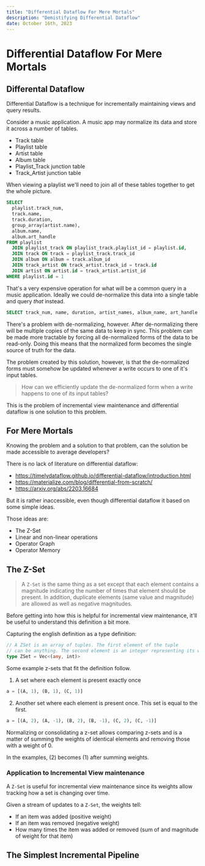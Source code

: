 ```yaml
---
title: "Differential Dataflow For Mere Mortals"
description: "Demistifying Differential Dataflow"
date: October 16th, 2023
---
```



# Differential Dataflow For Mere Mortals

## Differental Dataflow

Differential Dataflow is a technique for incrementally maintaining views and query results.

Consider a music application. A music app may normalize its data and store it across a number of tables.

- Track table
- Playlist table
- Artist table
- Album table
- Playlist_Track junction table
- Track_Artist junction table

When viewing a playlist we'll need to join all of these tables together to get the whole picture.

```sql
SELECT
  playlist.track_num,
  track.name,
  track.duration,
  group_array(artist.name),
  album.name,
  album.art_handle
FROM playlist
  JOIN playlist_track ON playlist_track.playlist_id = playlist.id,
  JOIN track ON track = playlist_track.track_id
  JOIN album ON album = track.album_id
  JOIN track_artist ON track_artist.track_id = track.id
  JOIN artist ON artist.id = track_artist.artist_id
WHERE playlist.id = 1
```

That's a very expensive operation for what will be a common query in a music application. Ideally we could de-normalize this data into a single table and query _that_ instead.

```sql
SELECT track_num, name, duration, artist_names, album_name, art_handle FROM playlist_denormalized WHERE id = 1;
```

There's a problem with de-normalizing, however. After de-normalizing there will be multiple copies of the same data to keep in sync.
This problem can be made more tractable by forcing all de-normalized forms of the data to be read-only. Doing this means that the normalized form
becomes the single source of truth for the data.

The problem created by this solution, however, is that the de-normalized forms must somehow be updated whenever a write occurs to one of it's input tables.

> How can we efficiently update the de-normalized form when a write happens to one of its input tables?

This is the problem of incremental view maintenance and differential dataflow is one solution to this problem.

## For Mere Mortals

Knowing the problem and a solution to that problem, can the solution be made accessible to average developers?

There is no lack of literature on differential dataflow:
- https://timelydataflow.github.io/differential-dataflow/introduction.html
- https://materialize.com/blog/differential-from-scratch/
- https://arxiv.org/abs/2203.16684

But it is rather inaccessible, even though differential dataflow it based on some simple ideas.

Those ideas are:
- The Z-Set
- Linear and non-linear operations
- Operator Graph
- Operator Memory

## The Z-Set

> A `Z-Set` is the same thing as a set except that each element contains a magnitude indicating the number of times that element should be present. In addition, duplicate elements (same value and magnitude) are allowed as well as negative magnitudes.

Before getting into how this is helpful for incremental view maintenance, it'll be useful to understand this definition a bit more.

Capturing the english definition as a type definition:
```ts
// A ZSet is an array of tuples. The first element of the tuple
// can be anything. The second element is an integer representing its weight.
type ZSet = Vec<(any, int)>
```

Some example z-sets that fit the definition follow.


1. A set where each element is present exactly once

```python
a = [(A, 1), (B, 1), (C, 1)]
```

2. Another set where each element is present once. This set is equal to the first.

```python
a = [(A, 2), (A, -1), (B, 2), (B, -1), (C, 2), (C, -1)]
```

Normalizing or consolidating a z-set allows comparing z-sets and is a matter of summing the weights of identical elements and removing those with a weight of 0.

In the examples, (2) becomes (1) after summing weights.

### Application to Incremental View maintenance

A `Z-Set` is useful for incremental view maintenance since its weights allow tracking how a set is changing over time.

Given a stream of updates to a `Z-Set`, the weights tell:

- If an item was added (positive weight)
- If an item was removed (negative weight)
- How many times the item was added or removed (sum of and magnitude of weight for that item)

## The Simplest Incremental Pipeline


